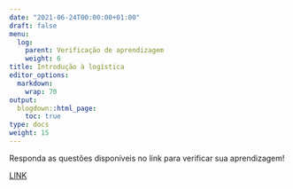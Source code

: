 ```yaml
---
date: "2021-06-24T00:00:00+01:00"
draft: false
menu:
  log:
    parent: Verificação de aprendizagem
    weight: 6
title: Introdução à logística
editor_options: 
  markdown: 
    wrap: 70
output: 
  blogdown::html_page:
    toc: true
type: docs
weight: 15
---
```


Responda as questões disponíveis no link para verificar sua aprendizagem! 

[LINK](https://rpubs.com/retaoliveira/log1)
